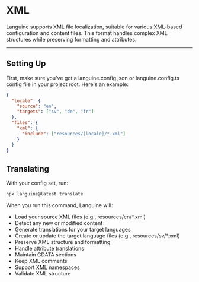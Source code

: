 # XML

Languine supports XML file localization, suitable for various XML-based configuration and content files. This format handles complex XML structures while preserving formatting and attributes.

---

## Setting Up

First, make sure you've got a languine.config.json or languine.config.ts config file in your project root. Here's an example:

```json
{
  "locale": {
    "source": "en",
    "targets": ["sv", "de", "fr"]
  },
  "files": {
    "xml": {
      "include": ["resources/[locale]/*.xml"]
    }
  }
}
```

## Translating

With your config set, run:

```bash
npx languine@latest translate
```

When you run this command, Languine will:

- Load your source XML files (e.g., resources/en/*.xml)
- Detect any new or modified content
- Generate translations for your target languages
- Create or update the target language files (e.g., resources/sv/*.xml)
- Preserve XML structure and formatting
- Handle attribute translations
- Maintain CDATA sections
- Keep XML comments
- Support XML namespaces
- Validate XML structure
